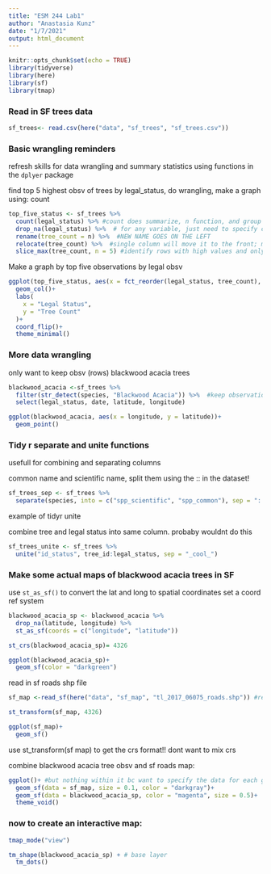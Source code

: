 ```yaml
---
title: "ESM 244 Lab1"
author: "Anastasia Kunz"
date: "1/7/2021"
output: html_document
---
```


```r
knitr::opts_chunk$set(echo = TRUE)
library(tidyverse)
library(here)
library(sf)
library(tmap)


```


### Read in SF trees data

```r
sf_trees<- read.csv(here("data", "sf_trees", "sf_trees.csv"))
```

### Basic wrangling reminders

refresh skills for data wrangling and summary statistics using functions in the `dplyer` package

find top 5 highest obsv of trees by legal_status, do wrangling, make a graph
using: count


```r
top_five_status <- sf_trees %>% 
  count(legal_status) %>% #count does summarize, n function, and group by in one fucntion
  drop_na(legal_status) %>%  # for any variable, just need to specify can be multiple
  rename(tree_count = n) %>%  #NEW NAME GOES ON THE LEFT
  relocate(tree_count) %>%  #single column will move it to the front; must use new name bc rename came first
  slice_max(tree_count, n = 5) #identify rows with high values and only keeps top ones, there is also a min

```

Make a graph by top five observations by legal obsv

```r
ggplot(top_five_status, aes(x = fct_reorder(legal_status, tree_count), y = tree_count))+ #change to factor associated with tree count associated with that
  geom_col()+
  labs(
    x = "Legal Status",
    y = "Tree Count"
  )+
  coord_flip()+
  theme_minimal()
```


### More data wrangling
only want to keep obsv (rows) blackwood acacia trees

```r
blackwood_acacia <-sf_trees %>% 
  filter(str_detect(species, "Blackwood Acacia")) %>%  #keep observations wehre a certain string is detected ANYWHERE within that variable
  select(legal_status, date, latitude, longitude)

ggplot(blackwood_acacia, aes(x = longitude, y = latitude))+ 
  geom_point()
```

### Tidy r separate and unite functions

usefull for combining and separating columns

common name and scientific name, split them using the :: in the dataset!

```r
sf_trees_sep <- sf_trees %>% 
  separate(species, into = c("spp_scientific", "spp_common"), sep = "::")
```

example of tidyr unite

combine tree and legal status into same column. probaby wouldnt do this

```r
sf_trees_unite <- sf_trees %>% 
  unite("id_status", tree_id:legal_status, sep = "_cool_")
```

### Make some actual maps of blackwood acacia trees in SF

use `st_as_sf()` to convert the lat and long to spatial coordinates
set a coord ref system 

```r
blackwood_acacia_sp <- blackwood_acacia %>% 
  drop_na(latitude, longitude) %>% 
  st_as_sf(coords = c("longitude", "latitude"))

st_crs(blackwood_acacia_sp)= 4326

ggplot(blackwood_acacia_sp)+
  geom_sf(color = "darkgreen")
```


read in sf roads shp file

```r
sf_map <-read_sf(here("data", "sf_map", "tl_2017_06075_roads.shp")) #read spatial data so use sf

st_transform(sf_map, 4326)

ggplot(sf_map)+
  geom_sf()
```

use st_transform(sf map) to get the crs format!! dont want to mix crs

combine blackwood acacia tree obsv and sf roads map:

```r
ggplot()+ #but nothing within it bc want to specify the data for each geom within the sf
  geom_sf(data = sf_map, size = 0.1, color = "darkgray")+
  geom_sf(data = blackwood_acacia_sp, color = "magenta", size = 0.5)+
  theme_void()
```

###  now to create an interactive map:

```r
tmap_mode("view")

tm_shape(blackwood_acacia_sp) + # base layer
  tm_dots()
```

